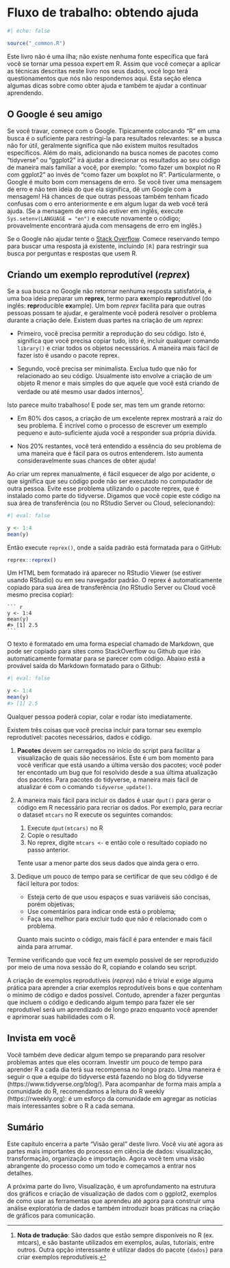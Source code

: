 # Fluxo de trabalho: obtendo ajuda {#sec-workflow-getting-help}

```r
#| echo: false

source("_common.R")
```

Este livro não é uma ilha; não existe nenhuma fonte específica que fará você se tornar uma pessoa expert em R.
Assim que você começar a aplicar as técnicas descritas neste livro nos seus dados, você logo terá questionamentos que nós não respondemos aqui.
Esta seção elenca algumas dicas sobre como obter ajuda e também te ajudar a continuar aprendendo.

## O Google é seu amigo

Se você travar, começe com o Google.
Tipicamente colocando "R" em uma busca é o suficiente para restringi-la para resultados relevantes: se a busca não for útil, geralmente significa que não existem muitos resultados específicos.
Além do mais, adicionando na busca nomes de pacotes como "tidyverse" ou "ggplot2" irá ajudar a direcionar os resultados ao seu código de maneira mais familiar a você, por exemplo: "como fazer um boxplot no R com ggplot2" ao invés de "como fazer um boxplot no R".
Particularmente, o Google é muito bom com mensagens de erro.
Se você tiver uma mensagem de erro e não tem ideia do que ela significa, dê um Google com a mensagem!
Há chances de que outras pessoas também tenham ficado confusas com o erro anteriormente e em algum lugar da web você terá ajuda.
(Se a mensagem de erro não estiver em inglês, execute `Sys.setenv(LANGUAGE = "en")` e execute novamente o código; provavelmente encontrará ajuda com mensagens de erro em inglês.)

Se o Google não ajudar tente o [Stack Overflow](https://stackoverflow.com).
Comece reservando tempo para buscar uma resposta já existente, incluindo `[R]` para restringir sua busca por perguntas e respostas que usem R.

## Criando um exemplo reprodutível (*reprex*)

Se a sua busca no Google não retornar nenhuma resposta satisfatória, é uma boa ideia preparar um **reprex**, termo para  **ex**emplo **repr**odutível (do inglês: **repr**oducible **ex**ample).
Um bom *reprex* facilita para que outras pessoas possam te ajudar, e geralmente você poderá resolver o problema durante a criação dele.
Existem duas partes na criação de um *reprex*:

-   Primeiro, você precisa permitir a reprodução do seu código.
    Isto é, significa que você precisa copiar tudo, isto é, incluir qualquer comando `library()` e criar todos os objetos necessários.
    A maneira mais fácil de fazer isto é usando o pacote reprex.

-   Segundo, você precisa ser minimalista.
    Exclua tudo que não for relacionado ao seu código.
    Usualmente isto envolve a criação de um objeto R menor e mais simples do que aquele que você está criando de verdade ou até mesmo usar dados internos[^workflow-help-nt-1].
    
[^workflow-help-nt-1]: **Nota de tradução**: São dados que estão sempre disponíveis no R (ex. mtcars), e são bastante utilizados em exemplos, aulas, tutoriais, entre outros. Outra opção interessante é utilizar dados do pacote `{dados}` para criar exemplos reprodutíveis.

Isto parece muito trabalhoso!
E pode ser, mas tem um grande retorno:

-   Em 80% dos casos, a criação de um excelente reprex mostrará a raiz do seu problema.
    É incrível como o processo de escrever um exemplo pequeno e auto-suficiente ajuda você a responder sua própria dúvida.

-   Nos 20% restantes, você terá entendido a essência do seu problema de uma maneira que é fácil para os outros entenderem.
    Isto aumenta consideravelmente suas chances de obter ajuda!

Ao criar um reprex manualmente, é fácil esquecer de algo por acidente, o que significa que seu código pode não ser executado no computador de outra pessoa.
Evite esse problema utilizando o pacote reprex, que é instalado como parte do tidyverse.
Digamos que você copie este código na sua área de transferência (ou no RStudio Server ou Cloud, selecionando):

```r
#| eval: false

y <- 1:4
mean(y)
```

Então execute `reprex()`, onde a saída padrão está formatada para o GitHub:

``` r
reprex::reprex()
```

Um HTML bem formatado irá aparecer no RStudio Viewer (se estiver usando RStudio) ou em seu navegador padrão.
O reprex é automaticamente copiado para sua área de transferência (no RStudio Server ou Cloud você mesmo precisa copiar):

````         
``` r
y <- 1:4
mean(y)
#> [1] 2.5
```
````

O texto é formatado em uma forma especial chamado de Markdown, que pode ser copiado para sites como StackOverflow ou Github que irão automaticamente formatar para se parecer com código.
Abaixo está a provável saída do Markdown formatado para o Github:

```r
#| eval: false

y <- 1:4
mean(y)
#> [1] 2.5
```

Qualquer pessoa poderá copiar, colar e rodar isto imediatamente.

Existem três coisas que você precisa incluir para tornar seu exemplo reprodutível: pacotes necessários, dados e código.

1. **Pacotes** devem ser carregados no início do script para facilitar a visualização de quais são necessários.
   Este é um bom momento para você verificar que está usando a última versão dos pacotes; você poder ter encontado um bug que foi resolvido desde a sua última atualização dos pacotes.
   Para pacotes do tidyverse, a maneira mais fácil de atualizar é com o comando `tidyverse_update()`.

2. A maneira mais fácil para incluir os dados é usar `dput()` para gerar o código em R necessário para recriar os dados.
   Por exemplo, para recriar o dataset `mtcars` no R execute os seguintes comandos:

   1. Execute `dput(mtcars)` no R
   2. Copie o resultado
   3. No reprex, digite `mtcars <-` e então cole o resultado copiado no passo anterior.

   Tente usar a menor parte dos seus dados que ainda gera o erro.

3. Dedique um pouco de tempo para se certificar de que seu código é de fácil leitura por todos:

   - Esteja certo de que usou espaços e suas variáveis são concisas, porém objetivas;
   - Use comentários para indicar onde está o problema;
   - Faça seu melhor para excluir tudo que não é relacionado com o problema.

   Quanto mais sucinto o código, mais fácil é para entender e mais fácil ainda para arrumar.

Termine verificando que você fez um exemplo possível de ser reproduzido por meio de uma nova sessão do R, copiando e colando seu script.

A criação de exemplos reprodutíveis (*reprex*) não é trivial e exige alguma prática para aprender a criar exemplos reprodutíveis bons e que contenham o mínimo de código e dados possível.
Contudo, aprender a fazer perguntas que incluem o código e dedicando algum tempo para fazer ele ser reprodutível será um aprendizado de longo prazo enquanto você aprender e aprimorar suas habilidades com o R.

## Invista em você

Você também deve dedicar algum tempo se preparando para resolver problemas antes que eles ocorram.
Investir um pouco de tempo para aprender R a cada dia terá sua recompensa no longo prazo.
Uma maneira é seguir o que a equipe do tidyverse está fazendo no blog do tidyverse (https://www.tidyverse.org/blog/).
Para acompanhar de forma mais ampla a comunidade do R, recomendamos a leitura do R weekly (https://rweekly.org): é um esforço da comunidade em agregar as notícias mais interessantes sobre o R a cada semana.

## Sumário

Este capítulo encerra a parte "Visão geral" deste livro.
Você viu até agora as partes mais importantes do processo em ciência de dados: visualização, transformação, organização e importação.
Agora você tem uma visão abrangente do processo como um todo e começamos a entrar nos detalhes.

A próxima parte do livro, Visualização, é um aprofundamento na estrutura dos gráficos e criação de visualização de dados com o ggplot2, exemplos de como usar as ferramentas que aprendeu até agora para construir uma análise exploratória de dados e também introduzir boas práticas na criação de gráficos para comunicação.
